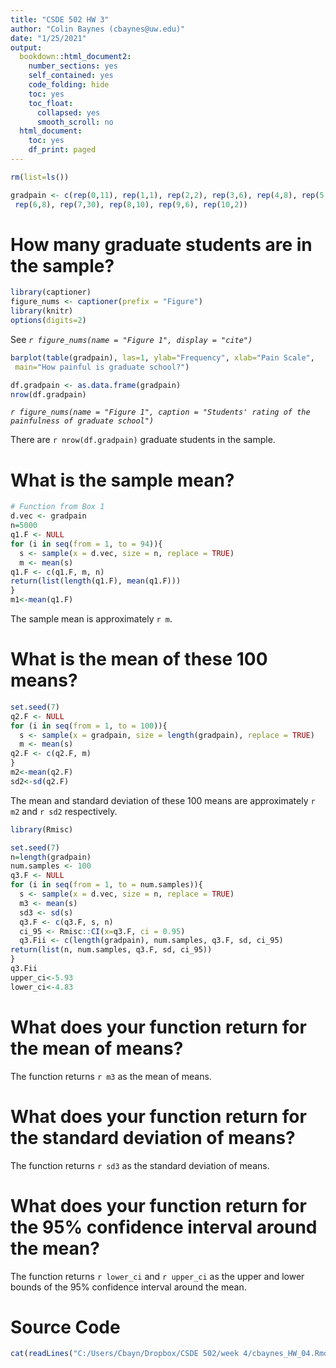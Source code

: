 ```yaml
---
title: "CSDE 502 HW 3"
author: "Colin Baynes (cbaynes@uw.edu)"
date: "1/25/2021"
output:
  bookdown::html_document2:
    number_sections: yes
    self_contained: yes
    code_folding: hide
    toc: yes
    toc_float:
      collapsed: yes
      smooth_scroll: no
  html_document:
    toc: yes
    df_print: paged
---
```

```r
rm(list=ls())
```
```r
gradpain <- c(rep(0,11), rep(1,1), rep(2,2), rep(3,6), rep(4,8), rep(5,10),
 rep(6,8), rep(7,30), rep(8,10), rep(9,6), rep(10,2))
```

# How many graduate students are in the sample? 
```r
library(captioner)
figure_nums <- captioner(prefix = "Figure")
library(knitr)
options(digits=2)
```
See _`r figure_nums(name = "Figure 1", display = "cite")`_

```r
barplot(table(gradpain), las=1, ylab="Frequency", xlab="Pain Scale",
 main="How painful is graduate school?")
```
```r
df.gradpain <- as.data.frame(gradpain)
nrow(df.gradpain)
```
_`r figure_nums(name = "Figure 1", caption = "Students' rating of the painfulness of graduate school")`_

There are `r nrow(df.gradpain)` graduate students in the sample.

# What is the sample mean?
```r
# Function from Box 1
d.vec <- gradpain
n=5000
q1.F <- NULL
for (i in seq(from = 1, to = 94)){
  s <- sample(x = d.vec, size = n, replace = TRUE)
  m <- mean(s)
q1.F <- c(q1.F, m, n) 
return(list(length(q1.F), mean(q1.F)))
}
m1<-mean(q1.F)
```
The sample mean is approximately `r m`.

# What is the mean of these 100 means? 
```r
set.seed(7)
q2.F <- NULL
for (i in seq(from = 1, to = 100)){
  s <- sample(x = gradpain, size = length(gradpain), replace = TRUE)
  m <- mean(s)
q2.F <- c(q2.F, m)
}
m2<-mean(q2.F)
sd2<-sd(q2.F)
```
The mean and standard deviation of these 100 means are approximately `r m2` and `r sd2` respectively.
```r
library(Rmisc)
```
```r
set.seed(7)
n=length(gradpain)
num.samples <- 100
q3.F <- NULL
for (i in seq(from = 1, to = num.samples)){
  s <- sample(x = d.vec, size = n, replace = TRUE)
  m3 <- mean(s)
  sd3 <- sd(s)
  q3.F <- c(q3.F, s, n)
  ci_95 <- Rmisc::CI(x=q3.F, ci = 0.95)
  q3.Fii <- c(length(gradpain), num.samples, q3.F, sd, ci_95)
return(list(n, num.samples, q3.F, sd, ci_95))
}
q3.Fii
upper_ci<-5.93
lower_ci<-4.83
```
# What does your function return for the mean of means?

The function returns `r m3` as the mean of means.

# What does your function return for the standard deviation of means?

The function returns `r sd3` as the standard deviation of means.

# What does your function return for the 95% confidence interval around the mean?

The function returns `r lower_ci` and `r upper_ci` as the upper and lower bounds of the 95% confidence interval around the mean.

# Source Code
```r
cat(readLines("C:/Users/Cbayn/Dropbox/CSDE 502/week 4/cbaynes_HW_04.Rmd"), sep = '\n')

```
